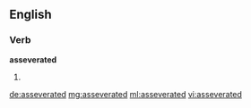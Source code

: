 ==English==

===Verb===
'''asseverated'''

# {{past of|[[asseverate]]}}

[[de:asseverated]]
[[mg:asseverated]]
[[ml:asseverated]]
[[vi:asseverated]]